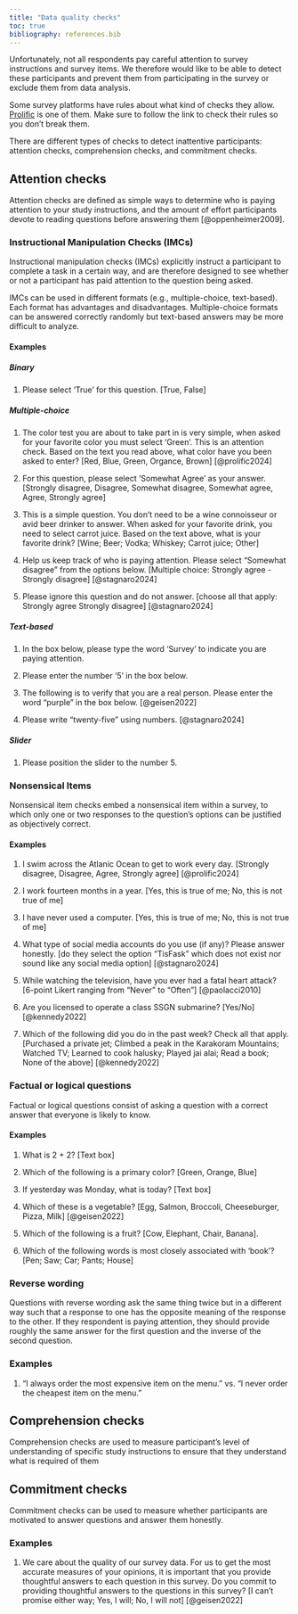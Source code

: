 ```yaml
---
title: "Data quality checks"
toc: true
bibliography: references.bib
---
```


Unfortunately, not all respondents pay careful attention to survey instructions and survey items. We therefore would like to be able to detect these participants and prevent them from participating in the survey or exclude them from data analysis.

Some survey platforms have rules about what kind of checks they allow. [Prolific](https://researcher-help.prolific.com/hc/en-gb/articles/360009223553-Prolific-s-Attention-and-Comprehension-Check-Policy) is one of them. Make sure to follow the link to check their rules so you don't break them.

There are different types of checks to detect inattentive participants: attention checks, comprehension checks, and commitment checks.

## Attention checks

Attention checks are defined as simple ways to determine who is paying attention to your study instructions, and the amount of effort participants devote to reading questions before answering them [@oppenheimer2009].

### Instructional Manipulation Checks (IMCs)

Instructional manipulation checks (IMCs) explicitly instruct a participant to complete a task in a certain way, and are therefore designed to see whether or not a participant has paid attention to the question being asked.

IMCs can be used in different formats (e.g., multiple-choice, text-based). Each format has advantages and disadvantages. Multiple-choice formats can be answered correctly randomly but text-based answers may be more difficult to analyze.

#### Examples

##### Binary

1.  Please select 'True' for this question. \[True, False\]

##### Multiple-choice

1.  The color test you are about to take part in is very simple, when asked for your favorite color you must select 'Green'. This is an attention check. Based on the text you read above, what color have you been asked to enter? \[Red, Blue, Green, Organce, Brown\] [@prolific2024]

2.  For this question, please select 'Somewhat Agree' as your answer. \[Strongly disagree, Disagree, Somewhat disagree, Somewhat agree, Agree, Strongly agree\]

3.  This is a simple question. You don't need to be a wine connoisseur or avid beer drinker to answer. When asked for your favorite drink, you need to select carrot juice. Based on the text above, what is your favorite drink? \[Wine; Beer; Vodka; Whiskey; Carrot juice; Other\]

4.  Help us keep track of who is paying attention. Please select “Somewhat disagree” from the options below. \[Multiple choice: Strongly agree - Strongly disagree\] [@stagnaro2024]

5.  Please ignore this question and do not answer. \[choose all that apply: Strongly agree Strongly disagree\] [@stagnaro2024]

##### Text-based

1.  In the box below, please type the word 'Survey' to indicate you are paying attention.

2.  Please enter the number '5' in the box below.

3.  The following is to verify that you are a real person. Please enter the word "purple" in the box below. [@geisen2022]

4.  Please write "twenty-five" using numbers. [@stagnaro2024]

##### Slider

1.  Please position the slider to the number 5.

### Nonsensical Items

Nonsensical item checks embed a nonsensical item within a survey, to which only one or two responses to the question's options can be justified as objectively correct.

#### Examples

1.  I swim across the Atlanic Ocean to get to work every day. \[Strongly disagree, Disagree, Agree, Strongly agree\] [@prolific2024]

2.  I work fourteen months in a year. \[Yes, this is true of me; No, this is not true of me\]

3.  I have never used a computer. \[Yes, this is true of me; No, this is not true of me\]

4.  What type of social media accounts do you use (if any)? Please answer honestly. \[do they select the option “TisFask” which does not exist nor sound like any social media option\] [@stagnaro2024]

5.  While watching the television, have you ever had a fatal heart attack? \[6-point Likert ranging from "Never" to "Often"\] [@paolacci2010]

6.  Are you licensed to operate a class SSGN submarine? \[Yes/No\] [@kennedy2022]

7.  Which of the following did you do in the past week? Check all that apply. \[Purchased a private jet; Climbed a peak in the Karakoram Mountains; Watched TV; Learned to cook halusky; Played jai alai; Read a book; None of the above\] [@kennedy2022]

### Factual or logical questions

Factual or logical questions consist of asking a question with a correct answer that everyone is likely to know.

#### Examples

1.  What is 2 + 2? \[Text box\]

2.  Which of the following is a primary color? \[Green, Orange, Blue\]

3.  If yesterday was Monday, what is today? \[Text box\]

4.  Which of these is a vegetable? \[Egg, Salmon, Broccoli, Cheeseburger, Pizza, Milk\] [@geisen2022]

5.  Which of the following is a fruit? \[Cow, Elephant, Chair, Banana\].

6.  Which of the following words is most closely associated with 'book'? \[Pen; Saw; Car; Pants; House\]

### Reverse wording

Questions with reverse wording ask the same thing twice but in a different way such that a response to one has the opposite meaning of the response to the other. If they respondent is paying attention, they should provide roughly the same answer for the first question and the inverse of the second question.

### Examples

1. "I always order the most expensive item on the menu." vs. "I never order the cheapest item on the menu."

## Comprehension checks

Comprehension checks are used to measure participant's level of understanding of specific study instructions to ensure that they understand what is required of them

## Commitment checks

Commitment checks can be used to measure whether participants are motivated to answer questions and answer them honestly.

### Examples

1.  We care about the quality of our survey data. For us to get the most accurate measures of your opinions, it is important that you provide thoughtful answers to each question in this survey. Do you commit to providing thoughtful answers to the questions in this survey? \[I can't promise either way; Yes, I will; No, I will not\] [@geisen2022]
